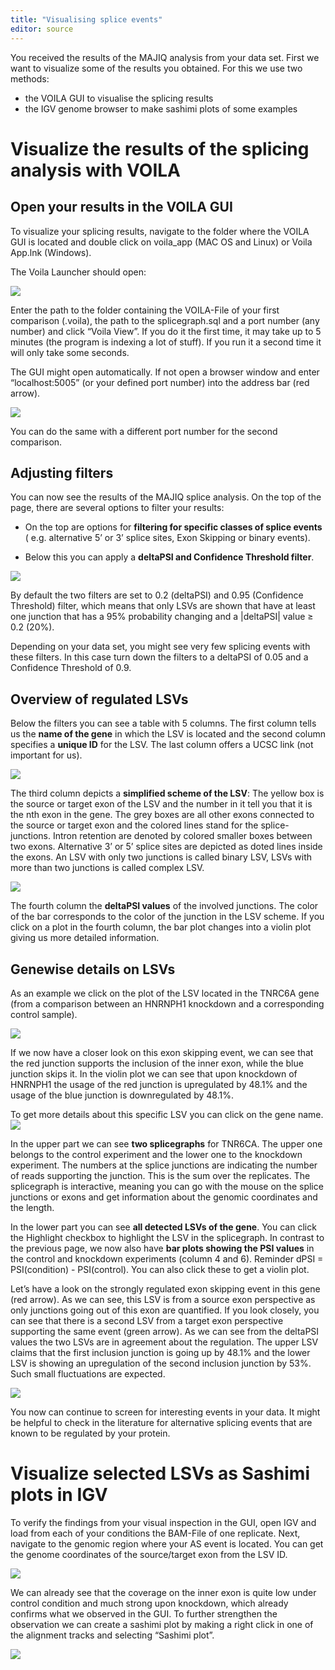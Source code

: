 ```yaml
---
title: "Visualising splice events"
editor: source
---
```



You received the results of the MAJIQ analysis from your data set. First we want to visualize some of the results you obtained. For this we use two methods:

- the VOILA GUI to visualise the splicing results
- the IGV genome browser to make sashimi plots of some examples


# Visualize the results of the splicing analysis with VOILA

## Open your results in the VOILA GUI

To visualize your splicing results, navigate to the folder where the VOILA GUI is located and double click on voila_app (MAC OS and Linux) or Voila App.lnk (Windows).

The Voila Launcher should open: 

![](images/Picture 1.png)

Enter the path to the folder containing the VOILA-File of your first comparison (.voila), the path to the splicegraph.sql and a port number (any number) and click “Voila View”. If you do it the first time, it may take up to 5 minutes (the program is indexing a lot of stuff). If you run it a second time it will only take some seconds.


The GUI might open automatically. If not open a browser window and enter “localhost:5005” (or your defined port number) into the address bar (red arrow). 

![](images/Picture 2.png)


You can do the same with a different port number for the second comparison.


## Adjusting filters

You can now see the results of the MAJIQ splice analysis. On the top of the page, there are several options to filter your results:

- On the top are options for **filtering for specific classes of splice events** ( e.g. alternative 5’ or 3’ splice sites, Exon Skipping or binary events). 

- Below this you can apply a **deltaPSI and Confidence Threshold filter**. 

![](images/Picture 3.png)

By default the two filters are set to 0.2 (deltaPSI) and 0.95 (Confidence Threshold) filter, which means that only LSVs are shown that have at least one junction that has a 95% probability changing and a |deltaPSI| value ≥ 0.2 (20%). 

Depending on your data set, you might see very few splicing events with these filters. In this case turn down the filters to a deltaPSI of 0.05 and a Confidence Threshold of 0.9.

## Overview of regulated LSVs

Below the filters you can see a table with 5 columns. The first column tells us the **name of the gene** in which the LSV is located and the second column specifies a **unique ID** for the LSV. The last column offers a UCSC link (not important for us).

![](images/Picture 4.png)

The third column depicts a **simplified scheme of the LSV**: The yellow box is the source or target exon of the LSV and the number in it tell you that it is the nth exon in the gene. The grey boxes are all other exons connected to the source or target exon and the colored lines stand for the splice-junctions. Intron retention are denoted by colored smaller boxes between two exons. Alternative 3' or 5' splice sites are depicted as doted lines inside the exons. An LSV with only two junctions is called binary LSV, LSVs with more than two junctions is called complex LSV.


![](images/Picture 5.png)


The fourth column the **deltaPSI values** of the involved junctions. The color of the bar corresponds to the color of the junction in the LSV scheme. If you click on a plot in the fourth column, the bar plot changes into a violin plot giving us more detailed information.

## Genewise details on LSVs

As an example we click on the plot of the LSV located in the TNRC6A gene (from a comparison between an HNRNPH1 knockdown and a corresponding control sample). 

![](images/Picture 6.png)

If we now have a closer look on this exon skipping event, we can see that the red junction supports the inclusion of the inner exon, while the blue junction skips it. In the violin plot we can see that upon knockdown of HNRNPH1 the usage of the red junction is upregulated by 48.1% and the usage of the blue junction is downregulated by 48.1%.

To get more details about this specific LSV you can click on the gene name. 
![](images/Picture 7.png)

In the upper part we can see **two splicegraphs** for TNR6CA. The upper one belongs to the control experiment and the lower one to the knockdown experiment. The numbers at the splice junctions are indicating the number of reads supporting the junction. This is the sum over the replicates. The splicegraph is interactive, meaning you can go with the mouse on the splice junctions or exons and get information about the genomic coordinates and the length.

In the lower part you can see **all detected LSVs of the gene**. You can click the Highlight checkbox to highlight the LSV in the splicegraph. In contrast to the previous page, we now also have **bar plots showing the PSI values** in the control and knockdown experiments (column 4 and 6). Reminder dPSI = PSI(condition) - PSI(control). You can also click these to get a violin plot.

Let’s have a look on the strongly regulated exon skipping event in this gene (red arrow). As we can see, this LSV is from a source exon perspective as only junctions going out of this exon are quantified. If you look closely, you can see that there is a second LSV from a target exon perspective supporting the same event (green arrow). As we can see from the deltaPSI values the two LSVs are in agreement about the regulation. The upper LSV claims that the first inclusion junction is going up by 48.1% and the lower LSV is showing an upregulation of the second inclusion junction by 53%. Such small fluctuations are expected.

![](images/Picture 8.png)

You now can continue to screen for interesting events in your data. It might be helpful to check in the literature for alternative splicing events that are known to be regulated by your protein.


# Visualize selected LSVs as Sashimi plots in IGV

To verify the findings from your visual inspection in the GUI, open IGV and load from each of your conditions the BAM-File of one replicate. Next, navigate to the genomic region where your AS event is located. You can get the genome coordinates of the source/target exon from the LSV ID.

![](images/Picture 9.png)

We can already see that the coverage on the inner exon is quite low under control condition and much strong upon knockdown, which already confirms what we observed in the GUI. To further strengthen the observation we can create a sashimi plot by making a right click in one of the alignment tracks and selecting “Sashimi plot”. 

![](images/Picture 10.png)
